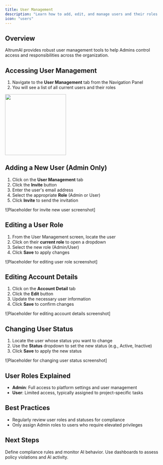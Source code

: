 ```yaml
---
title: User Management
description: "Learn how to add, edit, and manage users and their roles within AltrumAI"
icon: "users"
---
```


## Overview

AltrumAI provides robust user management tools to help Admins control access and responsibilities across the organization.

## Accessing User Management

1. Navigate to the **User Management** tab from the Navigation Panel
2. You will see a list of all current users and their roles

<img height="200" src="images/Administration.png" />

## Adding a New User (Admin Only)

1. Click on the **User Management** tab
2. Click the **Invite** button
3. Enter the user's email address
4. Select the appropriate **Role** (Admin or User)
5. Click **Invite** to send the invitation

![Placeholder for invite new user screenshot]

## Editing a User Role

1. From the User Management screen, locate the user
2. Click on their **current role** to open a dropdown
3. Select the new role (Admin/User)
4. Click **Save** to apply changes

![Placeholder for editing user role screenshot]

## Editing Account Details

1. Click on the **Account Detail** tab
2. Click the **Edit** button
3. Update the necessary user information
4. Click **Save** to confirm changes

![Placeholder for editing account details screenshot]

## Changing User Status

1. Locate the user whose status you want to change
2. Use the **Status** dropdown to set the new status (e.g., Active, Inactive)
3. Click **Save** to apply the new status

![Placeholder for changing user status screenshot]

## User Roles Explained

- **Admin**: Full access to platform settings and user management
- **User**: Limited access, typically assigned to project-specific tasks

## Best Practices

- Regularly review user roles and statuses for compliance
- Only assign Admin roles to users who require elevated privileges

## Next Steps

<CardGroup cols={2}>
  <Card
    title="Set Up Policies"
    icon="shield-halved"
    href="/product-guide/configuring-policies-and-settings"
  >
    Define compliance rules and monitor AI behavior.
  </Card>
  <Card
    title="Audit Reports"
    icon="clipboard-list"
    href="/product-guide/generating-and-viewing-reports"
  >
    Use dashboards to assess policy violations and AI activity.
  </Card>
</CardGroup>
